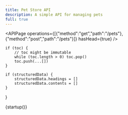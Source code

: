 ```yaml
---
title: Pet Store API
description: A simple API for managing pets
full: true
---
```


<APIPage operations={[{"method":"get","path":"/pets"},{"method":"post","path":"/pets"}]} hasHead={true} />

    if (toc) {
        // toc might be immutable
        while (toc.length > 0) toc.pop()
        toc.push(...[])
    }
    
    if (structuredData) {
        structuredData.headings = []
        structuredData.contents = []
    }
}

{startup()}